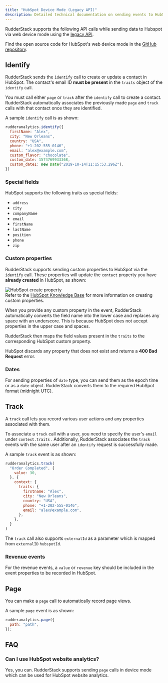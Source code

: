 ```yaml
---
title: "HubSpot Device Mode (Legacy API)"
description: Detailed technical documentation on sending events to HubSpot via device mode using the legacy API.
---
```


RudderStack supports the following API calls while sending data to Hubspot via web <Link to="/destinations/rudderstack-connection-modes/#device-mode">device mode</Link> using the [legacy API](https://legacydocs.hubspot.com/docs/overview?_ga=2.34803302.670362313.1663315856-97001172.1658910392).

<div class="infoBlock">
Find the open source code for HubSpot's web device mode in the <a href="https://github.com/rudderlabs/rudder-sdk-js/tree/production/integrations/HubSpot">GitHub repository</a>.
</div>

## Identify

RudderStack sends the <Link to="/event-spec/standard-events/identify">`identify`</Link> call to create or update a contact in HubSpot. The contact's email ID **must be present** in the `traits` object of the `identify` call.

You must call either <code class="inline-code">page</code> or <code class="inline-code">track</code> after the <code class="inline-code">identify</code> call to create a contact. RudderStack automatically associates the previously made <code class="inline-code">page</code> and <code class="inline-code">track</code> calls with that contact once they are identified.

A sample `identify` call is as shown:

```javascript
rudderanalytics.identify({
  firstName: "Alex",
  city: "New Orleans",
  country: "USA",
  phone: "+1-202-555-0146",
  email: "alex@example.com",
  custom_flavor: "chocolate",
  custom_date: 1574769933368,
  custom_date1: new Date("2019-10-14T11:15:53.296Z"),
})
```

### Special fields

HubSpot supports the following traits as special fields:

- `address`
- `city`
- `companyName`
- `email`
- `firstName`
- `lastName`
- `position`
- `phone`
- `zip`

### Custom properties

RudderStack supports sending custom properties to HubSpot via the `identify` call. These properties will update the `contact` property you have **already created** in HubSpot, as shown:

<img src="../../../assets/event-stream-destinations/hubspot-create-property.png" alt="HubSpot create property" />

<div class="infoBlock">
Refer to the <a href="https://knowledge.hubspot.com/crm-setup/manage-your-properties">HubSpot Knowledge Base</a> for more information on creating custom properties.
</div>

When you provide any custom property in the event, RudderStack automatically converts the field name into the lower case and replaces any space with an underscore. This is because HubSpot does not accept properties in the upper case and spaces.

RudderStack then maps the field values present in the `traits` to the corresponding HubSpot custom property.

<div class="warningBlock">
HubSpot discards any property that does not exist and returns a <strong>400 Bad Request</strong> error.
</div>

### Dates

For sending properties of `date` type, you can send them as the epoch time or as a `date` object. RudderStack converts them to the required HubSpot format (midnight UTC).

## Track

A <Link to="/event-spec/standard-events/track/">`track`</Link> call lets you record various user actions and any properties associated with them.

To associate a `track` call with a user, you need to specify the user's `email` under `context.traits` . Additionally, RudderStack associates the `track` events with the same user after an `identify` request is successfully made.

A sample `track` event is as shown:

```javascript
rudderanalytics.track(
  "Order Completed", {
    value: 30,
  }, {
    context: {
      traits: {
        firstname: "Alex",
        city: "New Orleans",
        country: "USA",
        phone: "+1-202-555-0146",
        email: "alex@example.com",
      },
    },
  }
)
```

The `track` call also supports <Link to="https://legacydocs.hubspot.com/docs/methods/enterprise_events/http_api#:~:text=%26favorite_color%3Dorange-,External%20id,-%26id%3D%7Bvalue%7D">`externalId`</Link> as a parameter which is mapped from `externalID` `hubspotId`.

### Revenue events

For the revenue events, a `value` or `revenue` key should be included in the event properties to be recorded in HubSpot.

## Page

You can make a <Link to="/event-spec/standard-events/page/">`page`</Link> call to automatically record page views.

A sample `page` event is as shown:

```javascript
rudderanalytics.page({
  path: "path",
});
```

## FAQ

### Can I use HubSpot website analytics?

Yes, you can. RudderStack supports sending `page` calls in device mode which can be used for HubSpot website analytics.